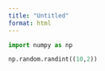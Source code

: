 ```yaml
---
title: "Untitled"
format: html
---
```



```python
import numpy as np

np.random.randint((10,2))
```